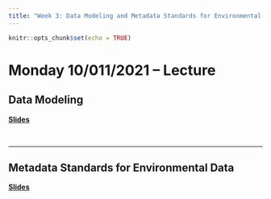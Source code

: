 ```yaml
---
title: "Week 3: Data Modeling and Metadata Standards for Environmental Data"
---
```


```r
knitr::opts_chunk$set(echo = TRUE)
```


# Monday 10/011/2021 -- Lecture

## Data Modeling

**[Slides](https://brunj7.github.io/EDS-213-metadata/slides/data_modeling.html)**

<br>


---


## Metadata Standards for Environmental Data

**[Slides](https://brunj7.github.io/EDS-213-metadata/slides/metadata.html)**

<br>



